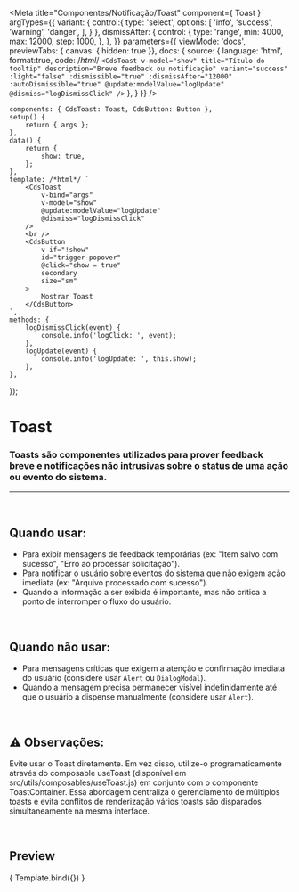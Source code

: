 
<Meta
    title="Componentes/Notificação/Toast"
    component={ Toast }
    argTypes={{
        variant: {
			control:{
				type: 'select',
				options: [
					'info',
                    'success',
					'warning',
					'danger',
				],
			}
		},
        dismissAfter: {
			control: {
				type: 'range',
				min: 4000,
				max: 12000,
				step: 1000,
			},
		},
    }}
        parameters={{
        viewMode: 'docs',
        previewTabs: { canvas: { hidden: true }},
        docs: {
            source: {
                language: 'html',
                format:true,
                code: /*html*/
`<CdsToast
    v-model="show"
    title="Título do tooltip"
    description="Breve feedback ou notificação"
    variant="success"
    :light="false"
    :dismissible="true"
    :dismissAfter="12000"
    :autoDismissible="true"
    @update:modelValue="logUpdate"
    @dismiss="logDismissClick"
/>`
},
        }
    }}
/>

    components: { CdsToast: Toast, CdsButton: Button },
    setup() {
        return { args };
    },
    data() {
        return {
            show: true,
        };
    },
    template: /*html*/ `
        <CdsToast
            v-bind="args"
            v-model="show"
            @update:modelValue="logUpdate"
            @dismiss="logDismissClick"
        />
        <br />
        <CdsButton
            v-if="!show"
            id="trigger-popover"
            @click="show = true"
            secondary
            size="sm"
        >
            Mostrar Toast
        </CdsButton>
    `,
    methods: {
        logDismissClick(event) {
            console.info('logClick: ', event);
        },
        logUpdate(event) {
            console.info('logUpdate: ', this.show);
        },
    },
});

# Toast

### Toasts são componentes utilizados para prover feedback breve e notificações não intrusivas sobre o status de uma ação ou evento do sistema.
---
<br />

## Quando usar:
- Para exibir mensagens de feedback temporárias (ex: "Item salvo com sucesso", "Erro ao processar solicitação").
- Para notificar o usuário sobre eventos do sistema que não exigem ação imediata (ex: "Arquivo processado com sucesso").
- Quando a informação a ser exibida é importante, mas não crítica a ponto de interromper o fluxo do usuário.


<br />

## Quando não usar:
- Para mensagens críticas que exigem a atenção e confirmação imediata do usuário (considere usar `Alert` ou `DialogModal`).
- Quando a mensagem precisa permanecer visível indefinidamente até que o usuário a dispense manualmente (considere usar `Alert`).

<br />

## ⚠️ Observações:
Evite usar o Toast diretamente. Em vez disso, utilize-o programaticamente através do composable useToast
(disponível em src/utils/composables/useToast.js) em conjunto com o componente ToastContainer.
Essa abordagem centraliza o gerenciamento de múltiplos toasts e evita conflitos de renderização
vários toasts são disparados simultaneamente na mesma interface.

<br />

## Preview

<Canvas>
    <Story
        name="Toast"
        args={{
            variant: 'success',
            light: false,
            title: 'Título do tooltip',
            description: 'Breve feedback ou notificação',
            dismissible: true,
            dismissAfter: 12000,
            autoDismissible: true,
        }}
    >
        { Template.bind({}) }
    </Story>
</Canvas>

<ArgsTable story="Toast" />
